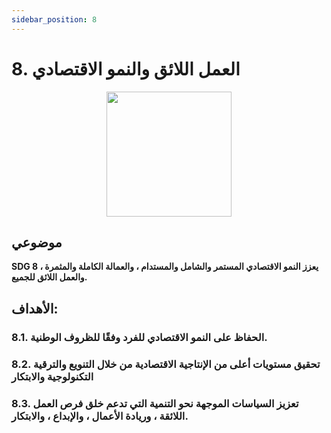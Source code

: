 ```yaml
---
sidebar_position: 8
---
```

# 8. العمل اللائق والنمو الاقتصادي

<p align="center"><img src="https://www.un.org/sustainabledevelopment/wp-content/uploads/2019/08/E-Goal-08-1024x1024.png" width="200" height="200"/></p>

## **موضوعي**

**SDG 8 يعزز النمو الاقتصادي المستمر والشامل والمستدام ، والعمالة الكاملة والمثمرة ، والعمل اللائق للجميع.**

 ## الأهداف: 
    
 ### 8.1. الحفاظ على النمو الاقتصادي للفرد وفقًا للظروف الوطنية. 

 ### 8.2. تحقيق مستويات أعلى من الإنتاجية الاقتصادية من خلال التنويع والترقية التكنولوجية والابتكار 

 ### 8.3. تعزيز السياسات الموجهة نحو التنمية التي تدعم خلق فرص العمل اللائقة ، وريادة الأعمال ، والإبداع ، والابتكار.